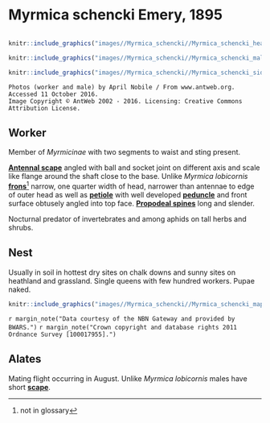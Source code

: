 # **Myrmica schencki** Emery, 1895

```marginfigure
```

```r
knitr::include_graphics("images//Myrmica_schencki//Myrmica_schencki_head.jpg")
```

```r
knitr::include_graphics("images//Myrmica_schencki//Myrmica_schencki_male_head.jpg")
```

```r
knitr::include_graphics("images//Myrmica_schencki//Myrmica_schencki_side.jpg")
```

```block
Photos (worker and male) by April Nobile / From www.antweb.org. Accessed 11 October 2016.
Image Copyright © AntWeb 2002 - 2016. Licensing: Creative Commons Attribution License.
```

## Worker
Member of *Myrmicinae* with two segments to waist and sting present.

**[Antennal scape](#glossary)** angled with ball and socket joint on different axis and scale like flange around the shaft close to the base. Unlike *Myrmica lobicornis* **[frons](#glossary)**^[not in glossary] narrow, one quarter width of head, narrower than antennae to edge of outer head as well as **[petiole](#glossary)** with well developed **[peduncle](#glossary)** and front surface obtusely angled into top face. **[Propodeal spines](#glossary)** long and slender.

Nocturnal predator of invertebrates and among aphids on tall herbs and shrubs.

## Nest
Usually in soil in hottest dry sites on chalk downs and sunny sites on heathland and grassland. Single queens with few hundred workers. Pupae naked.

```r
knitr::include_graphics("images//Myrmica_schencki//Myrmica_schencki_map.png")
```
`r margin_note("Data courtesy of the NBN Gateway and provided by BWARS.")`
`r margin_note("Crown copyright and database rights 2011 Ordnance Survey [100017955].")`

## Alates
Mating flight occurring in August. Unlike *Myrmica lobicornis* males have short **[scape](#glossary)**.

\pagebreak